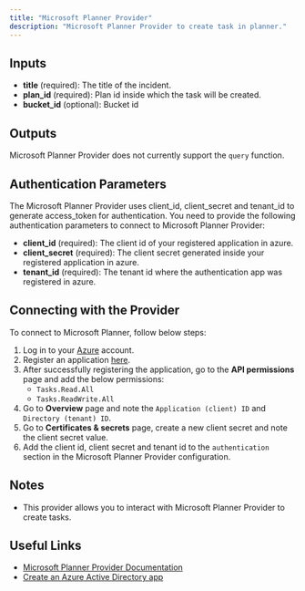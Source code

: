 ```yaml
---
title: "Microsoft Planner Provider"
description: "Microsoft Planner Provider to create task in planner."
---
```


## Inputs

- **title** (required): The title of the incident.
- **plan_id** (required): Plan id inside which the task will be created.
- **bucket_id** (optional): Bucket id 

## Outputs

Microsoft Planner Provider does not currently support the `query` function.

## Authentication Parameters

The Microsoft Planner Provider uses client_id, client_secret and tenant_id to generate access_token for authentication. You need to provide the following authentication parameters to connect to Microsoft Planner Provider:

- **client_id** (required): The client id of your registered application in azure.
- **client_secret** (required): The client secret generated inside your registered application in azure.
- **tenant_id** (required): The tenant id where the authentication app was registered in azure.

## Connecting with the Provider

To connect to Microsoft Planner, follow below steps:

1. Log in to your [Azure](https://azure.microsoft.com/) account.
2. Register an application [here](https://portal.azure.com/#view/Microsoft_AAD_RegisteredApps/CreateApplicationBlade/isMSAApp~/false).
3. After successfully registering the application, go to the **API permissions** page and add the below permissions:
    - `Tasks.Read.All`
    - `Tasks.ReadWrite.All`
4. Go to **Overview** page and note the `Application (client) ID` and `Directory (tenant) ID`.
5. Go to **Certificates & secrets** page, create a new client secret and note the client secret value.
6. Add the client id, client secret and tenant id to the `authentication` section in the Microsoft Planner Provider configuration.

## Notes

- This provider allows you to interact with Microsoft Planner Provider to create tasks.

## Useful Links

- [Microsoft Planner Provider Documentation](https://learn.microsoft.com/en-us/graph/api/planner-post-tasks?view=graph-rest-1.0&tabs=http)
- [Create an Azure Active Directory app](https://learn.microsoft.com/en-us/graph/toolkit/get-started/add-aad-app-registration)